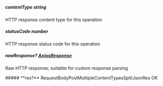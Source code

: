 
##### **contentType** string
HTTP response content type for this operation

##### **statusCode** number
HTTP response status code for this operation

##### **rawResponse?** [AxiosResponse](https://axios-http.com/docs/res_schema)
Raw HTTP response; suitable for custom response parsing

<Collapsible>
    ##### **res?** RequestBodyPostMultipleContentTypesSplitJsonRes
    OK
    <Collapsible.Break/>
    <RequestBodyPostMultipleContentTypesSplitJsonRes/>
</Collapsible>

